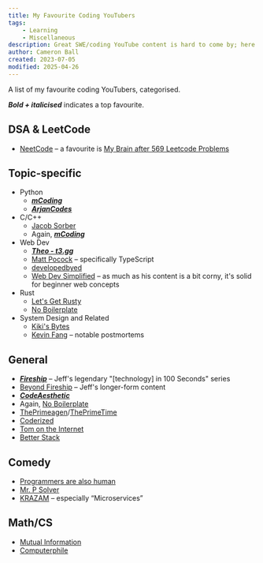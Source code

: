 ```yaml
---
title: My Favourite Coding YouTubers
tags:
    - Learning
    - Miscellaneous
description: Great SWE/coding YouTube content is hard to come by; here's a curated list of my favourites.
author: Cameron Ball
created: 2023-07-05
modified: 2025-04-26
---
```


A list of my favourite coding YouTubers, categorised.

***Bold + italicised*** indicates a top favourite.

## DSA & LeetCode

- [NeetCode](https://www.youtube.com/@NeetCode) – a favourite is [My Brain after 569 Leetcode Problems](https://www.youtube.com/watch?v=8wysIxzqgPI)

## Topic-specific

- Python
  - [***mCoding***](https://www.youtube.com/@mCoding)
  - [***ArjanCodes***](https://www.youtube.com/@ArjanCodes)
- C/C++
  - [Jacob Sorber](https://www.youtube.com/@JacobSorber)
  - Again, [***mCoding***](https://www.youtube.com/@mCoding)
- Web Dev
  - [***Theo - t3․gg***](https://www.youtube.com/@t3dotgg)
  - [Matt Pocock](https://www.youtube.com/@mattpocockuk) – specifically TypeScript
  - [developedbyed](https://www.youtube.com/@developedbyed)
  - [Web Dev Simplified](https://www.youtube.com/@WebDevSimplified) – as much as his content is a bit corny, it's solid for beginner web concepts
- Rust
  - [Let's Get Rusty](https://www.youtube.com/@letsgetrusty)
  - [No Boilerplate](https://www.youtube.com/@NoBoilerplate)
- System Design and Related
  - [Kiki's Bytes](https://www.youtube.com/@kikisbytes)
  - [Kevin Fang](https://www.youtube.com/@kevinfaang) – notable postmortems

## General

- [***Fireship***](https://www.youtube.com/@Fireship) – Jeff's legendary "\[technology] in 100 Seconds" series
- [Beyond Fireship](https://www.youtube.com/@beyondfireship) – Jeff's longer-form content
- [***CodeAesthetic***](https://www.youtube.com/@CodeAesthetic)
- Again, [No Boilerplate](https://www.youtube.com/@NoBoilerplate)
- [ThePrimeagen](https://www.youtube.com/@ThePrimeagen)/[ThePrimeTime](https://www.youtube.com/@ThePrimeTimeagen)
- [Coderized](https://www.youtube.com/@coderized)
- [Tom on the Internet](https://www.youtube.com/@tomontheinternet)
- [Better Stack](https://www.youtube.com/@betterstack)

## Comedy

- [Programmers are also human](https://www.youtube.com/@programmersarealsohuman5909)
- [Mr. P Solver](https://www.youtube.com/playlist?list=PLkdGijFCNuVmu35l6EJxdvsvf7xj4EQVf)
- [KRAZAM](https://www.youtube.com/krazam) – especially “Microservices”

## Math/CS

- [Mutual Information](https://youtube.com/@Mutual_Information)
- [Computerphile](https://www.youtube.com/computerphile)
